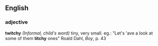 ==English==
===adjective===
'''twitchy'''
''(Informal, child's word)'' tiny, very small.
eg.: "Let's 'ave a look at some of them '''titchy''' ones" Roald Dahl, ''Boy'', p. 43
